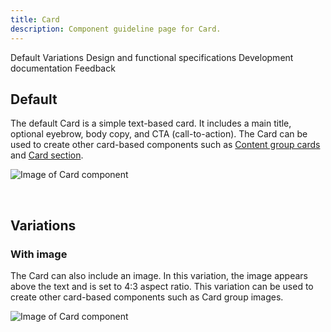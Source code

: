 ```yaml
---
title: Card
description: Component guideline page for Card.
---
```



<ComponentDescription name="Card" type="ui" />

<AnchorLinks>

<AnchorLink>Default</AnchorLink>
<AnchorLink>Variations</AnchorLink>
<AnchorLink>Design and functional specifications</AnchorLink>
<AnchorLink>Development documentation</AnchorLink>
<AnchorLink>Feedback</AnchorLink>

</AnchorLinks>

## Default
The default Card is a simple text-based card. It includes a main title, optional eyebrow, body copy, and CTA (call-to-action). The Card can be used to create other card-based components such as [Content group cards](https://www.ibm.com/standards/web/carbon-for-ibm-dotcom/components/content-group-cards) and [Card section](https://www.ibm.com/standards/web/carbon-for-ibm-dotcom/components/card-section).

<Row>
<Column colMd={8} colLg={8}>

![Image of Card component](../../images/component/card/card-component-default.jpg)

</Column>
</Row>

<br />

## Variations

### With image
The Card can also include an image. In this variation, the image appears above the text and is set to 4:3 aspect ratio. This variation can be used to create other card-based components such as Card group images.

<Row>
<Column colMd={8} colLg={8}>

![Image of Card component](../../images/component/card/card-component-image.jpg)

</Column>
</Row>

<ComponentFooter name="Card" designLink="https://ibm.box.com/s/hgvu48r1fv2ga2h0yn3qshrtxjc71vch" type="ui" />

